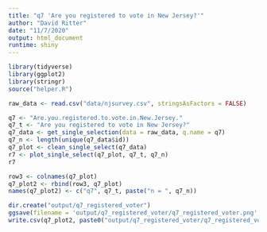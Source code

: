 ```yaml
---
title: "q7 'Are you registered to vote in New Jersey?'"
author: "David Ritter"
date: "11/7/2020"
output: html_document
runtime: shiny
---
```


```r
library(tidyverse)
library(ggplot2)
library(stringr)
source("helper.R")
```

```r
raw_data <- read.csv("data/njsurvey.csv", stringsAsFactors = FALSE)
```

```r
q7 <- "Are.you.registered.to.vote.in.New.Jersey."
q7_t <- "Are you registered to vote in New Jersey?"
q7_data <- get_single_selection(data = raw_data, q.name = q7)
q7_n <- length(unique(q7_data$id))
q7_plot <- clean_single_select(q7_data)
r7 <- plot_single_select(q7_plot, q7_t, q7_n)
r7
```

```r
row3 <- colnames(q7_plot)
q7_plot2 <- rbind(row3, q7_plot)
names(q7_plot2) <- c("q7", q7_t, paste("n = ", q7_n))
```

```r
dir.create("output/q7_registered_voter")
ggsave(filename = 'output/q7_registered_voter/q7_registered_voter.png', plot = r7, device = 'png')
write.csv(q7_plot2, paste0("output/q7_registered_voter/q7_registered_voter_", q7_n,".csv"), row.names=F)
```
